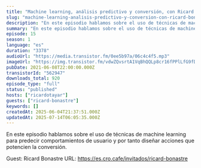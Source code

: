 ```yaml
---
title: "Machine learning, análisis predictivo y conversión, con Ricard Bonastre"
slug: "machine-learning-analisis-predictivo-y-conversion-con-ricard-bonastre"
description: "En este episodio hablamos sobre el uso de técnicas de machine learning para predecir comportamientos de usuario y por tanto diseñar acciones que potencien la conversión.\n\nGuest: Ricard Bonastre\nURL: https://es.cro.cafe/invitados/ricard-bonastre"
summary: "En este episodio hablamos sobre el uso de técnicas de machine learning para predecir comportamientos de usuario y por tanto diseñar acciones que potencien la conversión."
episode: 15
season: 1
language: "es"
duration: "3378"
audioUrl: "https://media.transistor.fm/0ee5b97a/06c4c4f5.mp3"
imageUrl: "https://img.transistor.fm/vdwZQvsrtA1VqBhQQLp8cr16fPPlLfG9fDkCXsa3s4I/rs:fill:3000:3000:1/q:60/aHR0cHM6Ly9pbWct/dXBsb2FkLXByb2R1/Y3Rpb24udHJhbnNp/c3Rvci5mbS84OWQx/YmIyYjRiM2UwZjVl/ZmYzNTZiODcwZTRi/MjY2My5qcGc.webp"
pubDate: 2021-06-08T22:00:00.000Z
transistorId: "562947"
downloads_total: 920
episode_type: "full"
status: "published"
hosts: ["ricardotayar"]
guests: ["ricard-bonastre"]
keywords: []
createdAt: 2025-06-04T21:37:51.000Z
updatedAt: 2025-07-14T06:05:35.000Z
---
```


En este episodio hablamos sobre el uso de técnicas de machine learning para predecir comportamientos de usuario y por tanto diseñar acciones que potencien la conversión.

Guest: Ricard Bonastre
URL: https://es.cro.cafe/invitados/ricard-bonastre
